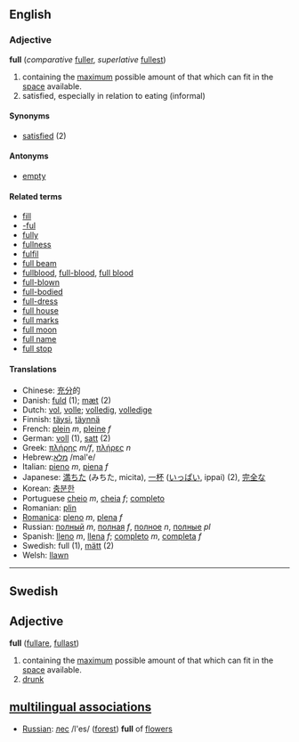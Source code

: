 ==English==
=== Adjective ===
'''full''' (''comparative'' [[fuller]], ''superlative'' [[fullest]])

#containing the [[maximum]] possible amount of that which can fit in the [[space]] available.
#satisfied, especially in relation to eating (informal)

==== Synonyms ====
*[[satisfied]] (2)

==== Antonyms ====
*[[empty]]

====Related terms====
*[[fill]]
*[[-ful]]
*[[fully]]
*[[fullness]]
*[[fulfil]]<!-- how related? -->
*[[full beam]]
*[[fullblood]], [[full-blood]], [[full blood]]
*[[full-blown]]
*[[full-bodied]]
*[[full-dress]]
*[[full house]]
*[[full marks]]
*[[full moon]]
*[[full name]]
*[[full stop]]

==== Translations ====
*Chinese: [[充分]]的
*Danish: [[fuld]] (1); [[mæt]] (2)
*Dutch: [[vol]], [[volle]]; [[volledig]], [[volledige]]
*Finnish: [[täysi]], [[täynnä]]
*French: [[plein]] ''m'', [[pleine]] ''f''
*German: [[:de:voll|voll]] (1), [[satt]] (2)
*Greek: [[πλήρης]] ''m/f'', [[πλήρες]] ''n''
*Hebrew:[[:he:מלא|מלא]] /mal'e/ 
*Italian: [[pieno]] ''m'', [[piena]] ''f''
*Japanese: [[満ちた]] (みちた, micita), [[一杯]] ([[いっぱい]], ippai) (2), [[完全]]な
*Korean: [[충분한]]
*Portuguese [[cheio]] ''m'', [[cheia]] ''f''; [[completo]]
*Romanian: [[plin]]
*[[Romanica]]: [[pleno]] ''m'', [[plena]] ''f''
*Russian: [[:ru:полный|полный]] ''m'', [[полная]] ''f'', [[полное]] ''n'', [[полные]] ''pl''
*Spanish: [[lleno]] ''m'', [[llena]] ''f''; [[completo]] ''m'', [[completa]] ''f''
*Swedish: full (1), [[mätt]] (2)
*Welsh: [[llawn]]

----

==Swedish==
==Adjective==
'''full''' ([[fullare]], [[fullast]])

#containing the [[maximum]] possible amount of that which can fit in the [[space]] available.
#[[drunk]]

==[[multilingual associations]]==
*[[Russian]]: [[:ru:лес|лес]] /l'es/ ([[forest]]) '''full''' of [[flower]]s
